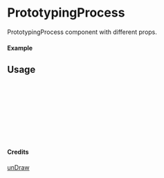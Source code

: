 
<Meta of={PrototypingProcess} title="unDraw/PrototypingProcess" />

# PrototypingProcess

PrototypingProcess component with different props.

#### Example

<Canvas of={PrototypingProcess.Primary} />

## Usage

```ts
import { PrototypingProcess } from "yadl-ui";

const Example = () => {
  return (
      <PrototypingProcess />
  );
};

export default Example;
```

#### Credits
[unDraw](https://undraw.co/illustrations)
